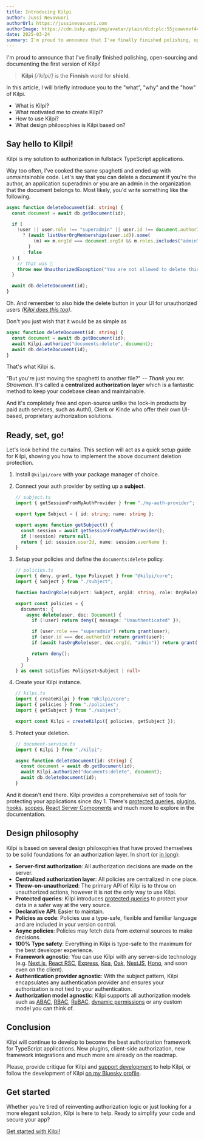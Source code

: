 ```yaml
---
title: Introducing Kilpi
author: Jussi Nevavuori
authorUrl: https://jussinevavuori.com
authorImage: https://cdn.bsky.app/img/avatar/plain/did:plc:55joowvmvf4vw6n734h7skux/bafkreih2usu2wuuwrytodiqhylcfio77mozhzoqfbxi2sugvwf5g5wvxc4@jpeg
date: 2025-03-24
summary: I'm proud to announce that I've finally finished polishing, open-sourcing and documenting the first version of Kilpi!
---
```


I'm proud to announce that I've finally finished polishing, open-sourcing and documenting the first version of Kilpi!

> **Kilpi** _[/ˈkilpi/]_ is the **Finnish** word for **shield**.

In this article, I will briefly introduce you to the "what", "why" and the "how" of Kilpi.

- What is Kilpi?
- What motivated me to create Kilpi?
- How to use Kilpi?
- What design philosophies is Kilpi based on?

## Say hello to Kilpi!

Kilpi is my solution to authorization in fullstack TypeScript applications.

Way too often, I've cooked the same spaghetti and ended up with unmaintainable code. Let's say that you can delete a document if you're the author, an application superadmin or you are an admin in the organization that the document belongs to. Most likely, you'd write something like the following.

```ts
async function deleteDocument(id: string) {
  const document = await db.getDocument(id);

  if (
    !user || user.role !== "superadmin" || user.id !== document.authorId || document.orgId
      ? (await listUserOrgMemberships(user.id)).some(
          (m) => m.orgId === document.orgId && m.roles.includes("admin"),
        )
      : false
  ) {
    // That was 🍝
    throw new UnauthorizedException("You are not allowed to delete this document");
  }

  await db.deleteDocument(id);
}
```

Oh. And remember to also hide the delete button in your UI for unauthorized users _([Kilpi does this too](/docs/plugins/react-server-components))_.

Don't you just wish that it would be as simple as

```ts {3}
async function deleteDocument(id: string) {
  const document = await db.getDocument(id);
  await Kilpi.authorize("documents:delete", document);
  await db.deleteDocument(id);
}
```

That's what Kilpi is.

"But you're just moving the spaghetti to another file?" -- _Thank you mr. Strawman_. It's called a **centralized authorization layer** which is a fantastic method to keep your codebase clean and maintainable.

And it's completely free and open-source unlike the lock-in products by paid auth services, such as Auth0, Clerk or Kinde who offer their own UI-based, proprietary authorization solutions.

## Ready, set, go!

Let's look behind the curtains. This section will act as a quick setup guide for Kilpi, showing you how to implement the above document deletion protection.

1. Install `@kilpi/core` with your package manager of choice.
2. Connect your auth provider by setting up a **subject**.

   ```ts
   // subject.ts
   import { getSessionFromMyAuthProvider } from "./my-auth-provider";

   export type Subject = { id: string; name: string };

   export async function getSubject() {
     const session = await getSessionFromMyAuthProvider();
     if (!session) return null;
     return { id: session.userId, name: session.userName };
   }
   ```

3. Setup your policies and define the `documents:delete` policy.

   ```ts
   // policies.ts
   import { deny, grant, type Policyset } from "@kilpi/core";
   import { Subject } from "./subject";

   function hasOrgRole(subject: Subject, orgId: string, role: OrgRole): Promise<boolean> { ... }

   export const policies = {
     documents: {
       async delete(user, doc: Document) {
         if (!user) return deny({ message: "Unauthenticated" });

         if (user.role === "superadmin") return grant(user);
         if (user.id === doc.authorId) return grant(user);
         if (await hasOrgRole(user, doc.orgId, "admin")) return grant(user);

         return deny();
       }
     }
   } as const satisfies Policyset<Subject | null>
   ```

4. Create your Kilpi instance.

   ```ts
   // kilpi.ts
   import { createKilpi } from "@kilpi/core";
   import { policies } from "./policies";
   import { getSubject } from "./subject";

   export const Kilpi = createKilpi({ policies, getSubject });
   ```

5. Protect your deletion.

   ```ts
   // document-service.ts
   import { Kilpi } from "./kilpi";

   async function deleteDocument(id: string) {
     const document = await db.getDocument(id);
     await Kilpi.authorize("documents:delete", document);
     await db.deleteDocument(id);
   }
   ```

And it doesn't end there. Kilpi provides a comprehensive set of tools for protecting your applications since day 1. There's [protected queries](/docs/concepts/protected-queries), [plugins](/docs/concepts/docs/plugins), [hooks](/docs/concepts/hooks), [scopes](/docs/concepts/scopes), [React Server Components](/docs/plugins/react-server-components) and much more to explore in the documentation.

## Design philosophy

Kilpi is based on several design philosophies that have proved themselves to be solid foundations for an authorization layer. In short (or [in long](/docs/getting-started/introduction)):

- **Server-first authorization**: All authorization decisions are made on the server.
- **Centralized authorization layer**: All policies are centralized in one place.
- **Throw-on-unauthorized**: The primary API of Kilpi is to throw on unauthorized actions, however it is not the only way to use Kilpi.
- **Protected queries**: Kilpi introduces [protected queries](/docs/concepts/protected-queries) to protect your data in a safer way at the very source.
- **Declarative API**: Easier to maintain.
- **Policies as code**: Policies use a type-safe, flexible and familiar language and are included in your version control.
- **Async policies**: Policies may fetch data from external sources to make decisions.
- **100% Type safety**: Everything in Kilpi is type-safe to the maximum for the best developer experience.
- **Framework agnostic**: You can use Kilpi with any server-side technology (e.g. [Next.js](/docs/installation/next-js), [React RSC](/docs/plugins/react-server-components), [Express](/docs/installation/express), [Koa](/docs/installation/koa), [Oak](/docs/installation/oak), [NestJS](/docs/installation/nest-js), [Hono](/docs/installation/hono), and soon even on the client).
- **Authentication provider agnostic**: With the subject pattern, Kilpi encapsulates any authentication provider and ensures your authorization is not tied to your authentication.
- **Authorization model agnostic**: Kilpi supports all authorization models such as [ABAC](/docs/advanced/abac), [RBAC](/docs/advanced/rbac), [ReBAC](/docs/advanced/rebac), [dynamic permissions](/docs/advanced/permissions) or any custom model you can think of.

## Conclusion

Kilpi will continue to develop to become the best authorization framework for TypeScript applications. New plugins, client-side authorization, new framework integrations and much more are already on the roadmap.

Please, provide critique for Kilpi and [support development](/docs/getting-started/support) to help Kilpi, or follow the development of Kilpi [on my Bluesky profile](https://bsky.app/profile/jussinevavuori.com).

## Get started

Whether you’re tired of reinventing authorization logic or just looking for a more elegant solution, Kilpi is here to help. Ready to simplify your code and secure your app?

[Get started with Kilpi!](/docs/getting-started/quickstart)
